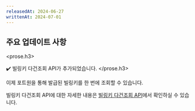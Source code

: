 ```yaml
---
releasedAt: 2024-06-27
writtenAt: 2024-07-01
---
```



## 주요 업데이트 사항

<prose.h3>
  <PaymentV1 />

  <PaymentV2 />

  ✔️ 빌링키 다건조회 API가 추가되었습니다.
</prose.h3>

이제 포트원을 통해 발급된 빌링키를 한 번에 조회할 수 있습니다.

빌링키 다건조회 API에 대한 자세한 내용은 [빌링키 다건조회 API](/api/rest-v2/billingKey#get%20%2Fbilling-keys)에서
확인하실 수 있습니다.
